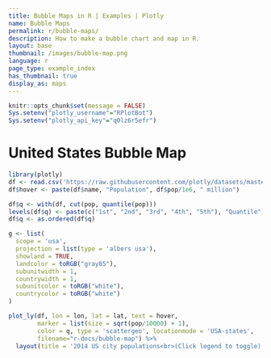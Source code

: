 ```yaml
---
title: Bubble Maps in R | Examples | Plotly
name: Bubble Maps
permalink: r/bubble-maps/
description: How to make a bubble chart and map in R.
layout: base
thumbnail: /images/bubble-map.png
language: r
page_type: example_index
has_thumbnail: true
display_as: maps
---
```


```r
knitr::opts_chunk$set(message = FALSE)
Sys.setenv("plotly_username"="RPlotBot")
Sys.setenv("plotly_api_key"="q0lz6r5efr")
```

# United States Bubble Map

```r
library(plotly)
df <- read.csv('https://raw.githubusercontent.com/plotly/datasets/master/2014_us_cities.csv')
df$hover <- paste(df$name, "Population", df$pop/1e6, " million")

df$q <- with(df, cut(pop, quantile(pop)))
levels(df$q) <- paste(c("1st", "2nd", "3rd", "4th", "5th"), "Quantile")
df$q <- as.ordered(df$q)

g <- list(
  scope = 'usa',
  projection = list(type = 'albers usa'),
  showland = TRUE,
  landcolor = toRGB("gray85"),
  subunitwidth = 1,
  countrywidth = 1,
  subunitcolor = toRGB("white"),
  countrycolor = toRGB("white")
)

plot_ly(df, lon = lon, lat = lat, text = hover,
        marker = list(size = sqrt(pop/10000) + 1),
        color = q, type = 'scattergeo', locationmode = 'USA-states',
        filename="r-docs/bubble-map") %>%
  layout(title = '2014 US city populations<br>(Click legend to toggle)', geo = g)
```
